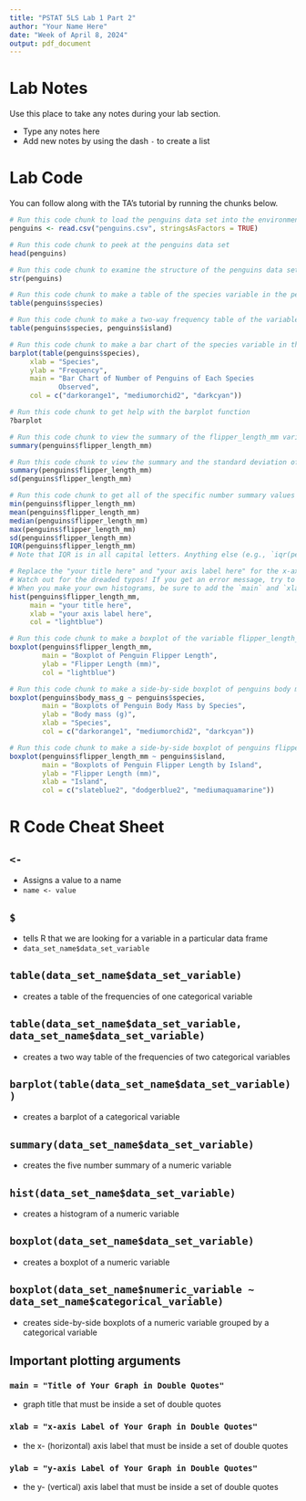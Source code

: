 ```yaml
---
title: "PSTAT 5LS Lab 1 Part 2"
author: "Your Name Here"
date: "Week of April 8, 2024"
output: pdf_document 
---
```


# Lab Notes

Use this place to take any notes during your lab section.

- Type any notes here
- Add new notes by using the dash `-` to create a list

# Lab Code

You can follow along with the TA's tutorial by running the chunks below. 

```r
# Run this code chunk to load the penguins data set into the environment
penguins <- read.csv("penguins.csv", stringsAsFactors = TRUE)
```

```r
# Run this code chunk to peek at the penguins data set
head(penguins)
```

```r
# Run this code chunk to examine the structure of the penguins data set
str(penguins)
```

```r
# Run this code chunk to make a table of the species variable in the penguins data
table(penguins$species)
```

```r
# Run this code chunk to make a two-way frequency table of the variables species and island in the penguins data
table(penguins$species, penguins$island)
```

```r
# Run this code chunk to make a bar chart of the species variable in the penguins data
barplot(table(penguins$species),
     xlab = "Species",
     ylab = "Frequency",
     main = "Bar Chart of Number of Penguins of Each Species 
            Observed",
     col = c("darkorange1", "mediumorchid2", "darkcyan"))
```

```r
# Run this code chunk to get help with the barplot function
?barplot
```

```r
# Run this code chunk to view the summary of the flipper_length_mm variable in the penguins data
summary(penguins$flipper_length_mm)
```

```r
# Run this code chunk to view the summary and the standard deviation of the flipper_length_mm variable in the penguins data
summary(penguins$flipper_length_mm)
sd(penguins$flipper_length_mm)
```

```r
# Run this code chunk to get all of the specific number summary values
min(penguins$flipper_length_mm)
mean(penguins$flipper_length_mm)
median(penguins$flipper_length_mm)
max(penguins$flipper_length_mm)
sd(penguins$flipper_length_mm)
IQR(penguins$flipper_length_mm)
# Note that IQR is in all capital letters. Anything else (e.g., `iqr(penguins$flipper_length_mm)`) would give you an error
```

```r
# Replace the "your title here" and "your axis label here" for the x-axis (xlab) in the code chunk below and then run this code chunk. 
# Watch out for the dreaded typos! If you get an error message, try to debug it yourself before asking for help!
# When you make your own histograms, be sure to add the `main` and `xlab` labels for better readability 
hist(penguins$flipper_length_mm,
     main = "your title here",
     xlab = "your axis label here",
     col = "lightblue")
```

```r
# Run this code chunk to make a boxplot of the variable flipper_length_mm in the penguins data. Don't forget a title using `main` and a y-axis label using `ylab`.
boxplot(penguins$flipper_length_mm,
        main = "Boxplot of Penguin Flipper Length",
        ylab = "Flipper Length (mm)",
        col = "lightblue")
```

```r
# Run this code chunk to make a side-by-side boxplot of penguins body mass by the categorical variable `species`
boxplot(penguins$body_mass_g ~ penguins$species,
        main = "Boxplots of Penguin Body Mass by Species",
        ylab = "Body mass (g)",
        xlab = "Species",
        col = c("darkorange1", "mediumorchid2", "darkcyan"))
```

```r
# Run this code chunk to make a side-by-side boxplot of penguins flipper length by the categorical variable `island`
boxplot(penguins$flipper_length_mm ~ penguins$island,
        main = "Boxplots of Penguin Flipper Length by Island",
        ylab = "Flipper Length (mm)",
        xlab = "Island",
        col = c("slateblue2", "dodgerblue2", "mediumaquamarine"))
```

# R Code Cheat Sheet

## `<-`
- Assigns a value to a name
- `name <- value`

## `$`
- tells R that we are looking for a variable in a particular data frame
- `data_set_name$data_set_variable`

## `table(data_set_name$data_set_variable)`
- creates a table of the frequencies of one categorical variable

## `table(data_set_name$data_set_variable, data_set_name$data_set_variable)`
- creates a two way table of the frequencies of two categorical variables

## `barplot(table(data_set_name$data_set_variable))`
- creates a barplot of a categorical variable

## `summary(data_set_name$data_set_variable)`
- creates the five number summary of a numeric variable

## `hist(data_set_name$data_set_variable)`
- creates a histogram of a numeric variable

## `boxplot(data_set_name$data_set_variable)`
- creates a boxplot of a numeric variable

## `boxplot(data_set_name$numeric_variable ~ data_set_name$categorical_variable)`
- creates side-by-side boxplots of a numeric variable grouped by a categorical variable

## Important plotting arguments

### `main = "Title of Your Graph in Double Quotes"`
- graph title that must be inside a set of double quotes

### `xlab = "x-axis Label of Your Graph in Double Quotes"`
- the x- (horizontal) axis label that must be inside a set of double quotes

### `ylab = "y-axis Label of Your Graph in Double Quotes"`
- the y- (vertical) axis label that must be inside a set of double quotes

